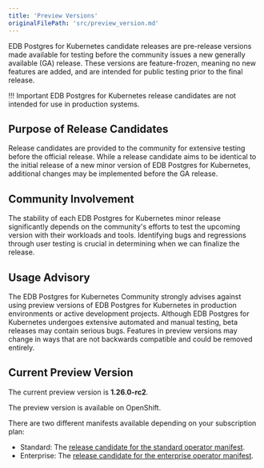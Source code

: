 ```yaml
---
title: 'Preview Versions'
originalFilePath: 'src/preview_version.md'
---
```


EDB Postgres for Kubernetes candidate releases are pre-release versions made available for
testing before the community issues a new generally available (GA) release.
These versions are feature-frozen, meaning no new features are added, and are
intended for public testing prior to the final release.

!!! Important
    EDB Postgres for Kubernetes release candidates are not intended for use in production
    systems.

## Purpose of Release Candidates

Release candidates are provided to the community for extensive testing before
the official release. While a release candidate aims to be identical to the
initial release of a new minor version of EDB Postgres for Kubernetes, additional changes may
be implemented before the GA release.

## Community Involvement

The stability of each EDB Postgres for Kubernetes minor release significantly depends on the
community's efforts to test the upcoming version with their workloads and
tools. Identifying bugs and regressions through user testing is crucial in
determining when we can finalize the release.

## Usage Advisory

The EDB Postgres for Kubernetes Community strongly advises against using preview versions of
EDB Postgres for Kubernetes in production environments or active development projects. Although
EDB Postgres for Kubernetes undergoes extensive automated and manual testing, beta releases
may contain serious bugs. Features in preview versions may change in ways that
are not backwards compatible and could be removed entirely.

## Current Preview Version

The current preview version is **1.26.0-rc2**.

The preview version is available on OpenShift.

There are two different manifests available depending on your subscription plan:

* Standard: The [release candidate for the standard operator manifest](https://get.enterprisedb.io/pg4k/pg4k-standard-1.26.0-rc2.yaml).
* Enterprise: The [release candidate for the enterprise operator manifest](https://get.enterprisedb.io/pg4k/pg4k-enterprise-1.26.0-rc2.yaml).

